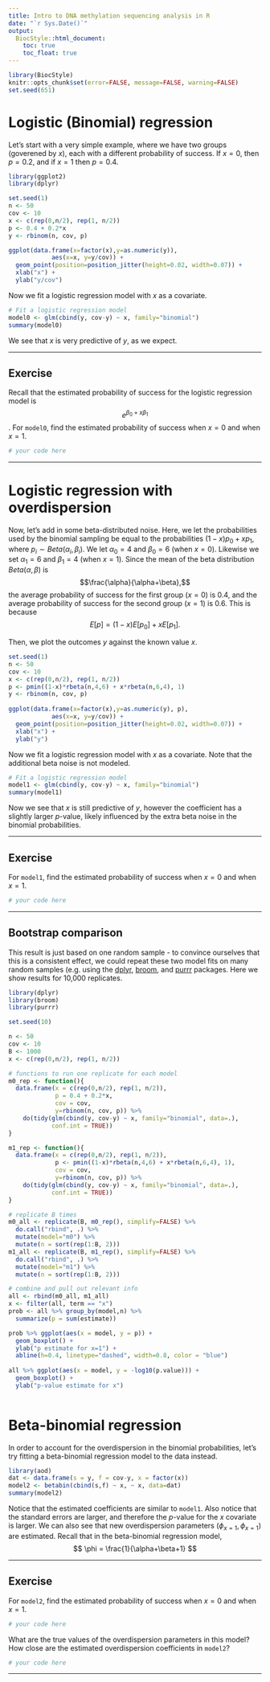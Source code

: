 ```yaml
---
title: Intro to DNA methylation sequencing analysis in R
date: "`r Sys.Date()`"
output:
  BiocStyle::html_document:
    toc: true
    toc_float: true
---   
```


```r
library(BiocStyle)
knitr::opts_chunk$set(error=FALSE, message=FALSE, warning=FALSE)
set.seed(651)
```


# Logistic (Binomial) regression 

Let's start with a very simple example, where we have two groups (goverened by $x$), each with a different probability of success. If $x=0$, then $p=0.2$, and if $x=1$ then $p=0.4$. 

```r
library(ggplot2)
library(dplyr)

set.seed(1)
n <- 50
cov <- 10
x <- c(rep(0,n/2), rep(1, n/2))
p <- 0.4 + 0.2*x
y <- rbinom(n, cov, p)

ggplot(data.frame(x=factor(x),y=as.numeric(y)), 
            aes(x=x, y=y/cov)) +
  geom_point(position=position_jitter(height=0.02, width=0.07)) +
  xlab("x") + 
  ylab("y/cov") 
```

Now we fit a logistic regression model with $x$ as a covariate.

```r
# Fit a logistic regression model
model0 <- glm(cbind(y, cov-y) ~ x, family="binomial")
summary(model0)
```

We see that $x$ is very predictive of $y$, as we expect. 

***
## Exercise

Recall that the estimated probability of success for the logistic regression model is $$ e^{\beta_0 + x\beta_1}$$. For `model0`, find the estimated probability of success when $x=0$ and when $x=1$. 

```r
# your code here
```

***

# Logistic regression with overdispersion

Now, let's add in some beta-distributed noise. Here, we let the probabilities used by the binomial sampling be equal to the probabilities $(1-x)p_0 + xp_1$, where $p_i \sim Beta(\alpha_i,\beta_i)$. We let $\alpha_0=4$ and $\beta_0=6$ (when $x=0$). Likewise we set $\alpha_1=6$ and $\beta_1=4$ (when $x=1$). Since the mean of the beta distribution $Beta(\alpha, \beta)$ is $$\frac{\alpha}{\alpha+\beta},$$ the average probability of success for the first group ($x=0$) is 0.4, and the average probability of success for the second group ($x=1$) is 0.6. This is because $$E[p] = (1-x)E[p_0] + xE[p_1].$$

Then, we plot the outcomes $y$ against the known value $x$.

```r
set.seed(1)
n <- 50
cov <- 10
x <- c(rep(0,n/2), rep(1, n/2))
p <- pmin((1-x)*rbeta(n,4,6) + x*rbeta(n,6,4), 1)
y <- rbinom(n, cov, p)
 
ggplot(data.frame(x=factor(x),y=as.numeric(y), p), 
            aes(x=x, y=y/cov)) +
  geom_point(position=position_jitter(height=0.02, width=0.07)) +
  xlab("x") + 
  ylab("y") 
```

Now we fit a logistic regression model with $x$ as a covariate. Note that the additional beta noise is not modeled.

```r
# Fit a logistic regression model
model1 <- glm(cbind(y, cov-y) ~ x, family="binomial")
summary(model1)
```

Now we see that $x$ is still predictive of $y$, however the coefficient has a slightly larger _p_-value, likely influenced by the extra beta noise in the binomial probabilities.


***
## Exercise

For `model1`, find the estimated probability of success when $x=0$ and when $x=1$. 

```r
# your code here
```

***

## Bootstrap comparison 

This result is just based on one random sample - to convince ourselves that this is a consistent effect, we could repeat these two model fits on many random samples (e.g. using the [dplyr](https://cran.r-project.org/web/packages/dplyr/index.html), [broom](https://cran.r-project.org/web/packages/broom/index.html), and
[purrr](https://cran.r-project.org/web/packages/purrr/index.html)
packages. Here we show results for 10,000 replicates.

```r
library(dplyr)
library(broom)
library(purrr)

set.seed(10)

n <- 50
cov <- 10
B <- 1000
x <- c(rep(0,n/2), rep(1, n/2))

# functions to run one replicate for each model
m0_rep <- function(){
  data.frame(x = c(rep(0,n/2), rep(1, n/2)),
             p = 0.4 + 0.2*x,
             cov = cov,
             y=rbinom(n, cov, p)) %>%  
    do(tidy(glm(cbind(y, cov-y) ~ x, family="binomial", data=.), 
            conf.int = TRUE)) 
}

m1_rep <- function(){
  data.frame(x = c(rep(0,n/2), rep(1, n/2)),
             p <- pmin((1-x)*rbeta(n,4,6) + x*rbeta(n,6,4), 1),
             cov = cov,
             y=rbinom(n, cov, p)) %>%  
    do(tidy(glm(cbind(y, cov-y) ~ x, family="binomial", data=.), 
            conf.int = TRUE))
}

# replicate B times
m0_all <- replicate(B, m0_rep(), simplify=FALSE) %>% 
  do.call("rbind", .) %>%
  mutate(model="m0") %>%
  mutate(n = sort(rep(1:B, 2)))
m1_all <- replicate(B, m1_rep(), simplify=FALSE) %>% 
  do.call("rbind", .) %>%
  mutate(model="m1") %>%
  mutate(n = sort(rep(1:B, 2)))

# combine and pull out relevant info
all <- rbind(m0_all, m1_all)
x <- filter(all, term == "x")
prob <- all %>% group_by(model,n) %>%
  summarize(p = sum(estimate))

prob %>% ggplot(aes(x = model, y = p)) +
  geom_boxplot() +
  ylab("p estimate for x=1") + 
  abline(h=0.4, linetype="dashed", width=0.8, color = "blue")
  
all %>% ggplot(aes(x = model, y = -log10(p.value))) +
  geom_boxplot() +
  ylab("p-value estimate for x")
  
```



# Beta-binomial regression 

In order to account for the overdispersion in the binomial probabilities, let's try fitting a beta-binomial regression model to the data instead.

```r
library(aod)
dat <- data.frame(s = y, f = cov-y, x = factor(x))
model2 <- betabin(cbind(s,f) ~ x, ~ x, data=dat)
summary(model2)
```

Notice that the estimated coefficients are similar to `model1`. Also notice that the standard errors are larger, and therefore the _p_-value for the $x$ covariate is larger. We can also see that new overdispersion parameters ($\phi_{x=1}, \phi_{x=1}$) are estimated. Recall that in the beta-binomial regression model, $$ \phi = \frac{1}{\alpha+\beta+1} $$

***
## Exercise

For `model2`, find the estimated probability of success when $x=0$ and when $x=1$. 

```r
# your code here
```

What are the true values of the overdispersion parameters in this model? How close are the estimated overdispersion coefficients in `model2`?

```r
# your code here
```

***

